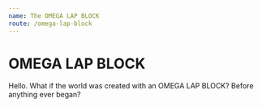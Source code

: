 ```yaml
---
name: The OMEGA LAP BLOCK
route: /omega-lap-block
---
```


# OMEGA LAP BLOCK
Hello. What if the world was created with an OMEGA LAP BLOCK? Before anything ever began?